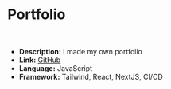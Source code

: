 # Portfolio

<br />

- **Description:** I made my own portfolio
- **Link:** [GitHub](https://github.com/olek1305/portfolio)
- **Language:** JavaScript
- **Framework:** Tailwind, React, NextJS, CI/CD